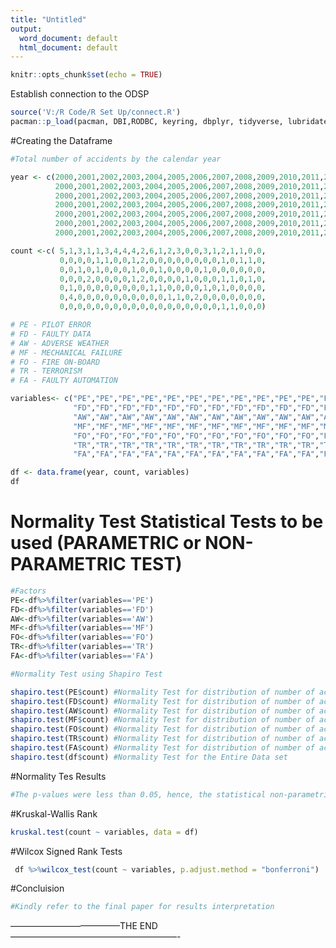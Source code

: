 ```yaml
---
title: "Untitled"
output:
  word_document: default
  html_document: default
---
```


```r
knitr::opts_chunk$set(echo = TRUE)
```

Establish connection to the ODSP

```R
source('V:/R Code/R Set Up/connect.R')
pacman::p_load(pacman, DBI,RODBC, keyring, dbplyr, tidyverse, lubridate,sqldf, tidyquery, readxl,writexl,plyr,janitor, reshape2,ggpubr,rstatix) #LOAD THE LIBRARIES
```

#Creating the Dataframe
```R

#Total number of accidents by the calendar year

year <- c(2000,2001,2002,2003,2004,2005,2006,2007,2008,2009,2010,2011,2012,2013,2014,2015,2016,2017,2018,2019,2020,2021,2022,
          2000,2001,2002,2003,2004,2005,2006,2007,2008,2009,2010,2011,2012,2013,2014,2015,2016,2017,2018,2019,2020,2021,2022,
          2000,2001,2002,2003,2004,2005,2006,2007,2008,2009,2010,2011,2012,2013,2014,2015,2016,2017,2018,2019,2020,2021,2022,
          2000,2001,2002,2003,2004,2005,2006,2007,2008,2009,2010,2011,2012,2013,2014,2015,2016,2017,2018,2019,2020,2021,2022,
          2000,2001,2002,2003,2004,2005,2006,2007,2008,2009,2010,2011,2012,2013,2014,2015,2016,2017,2018,2019,2020,2021,2022,
          2000,2001,2002,2003,2004,2005,2006,2007,2008,2009,2010,2011,2012,2013,2014,2015,2016,2017,2018,2019,2020,2021,2022,
          2000,2001,2002,2003,2004,2005,2006,2007,2008,2009,2010,2011,2012,2013,2014,2015,2016,2017,2018,2019,2020,2021,2022)

count <-c( 5,1,3,1,1,3,4,4,4,2,6,1,2,3,0,0,3,1,2,1,1,0,0,   
           0,0,0,0,1,1,0,0,1,2,0,0,0,0,0,0,0,0,1,0,1,1,0,    
           0,0,1,0,1,0,0,0,1,0,0,1,0,0,0,0,1,0,0,0,0,0,0,    
           0,0,0,2,0,0,0,0,1,2,0,0,0,0,1,0,0,0,1,1,0,1,0,    
           0,1,0,0,0,0,0,0,0,0,1,1,0,0,0,0,1,0,1,0,0,0,0,    
           0,4,0,0,0,0,0,0,0,0,0,0,1,1,0,2,0,0,0,0,0,0,0,
           0,0,0,0,0,0,0,0,0,0,0,0,0,0,0,0,0,0,1,1,0,0,0)

# PE - PILOT ERROR
# FD - FAULTY DATA
# AW - ADVERSE WEATHER
# MF - MECHANICAL FAILURE
# FO - FIRE ON-BOARD
# TR - TERRORISM
# FA - FAULTY AUTOMATION

variables<- c("PE","PE","PE","PE","PE","PE","PE","PE","PE","PE","PE","PE","PE","PE","PE","PE","PE","PE","PE","PE","PE","PE","PE",   
              "FD","FD","FD","FD","FD","FD","FD","FD","FD","FD","FD","FD","FD","FD","FD","FD","FD","FD","FD","FD","FD","FD","FD",   
              "AW","AW","AW","AW","AW","AW","AW","AW","AW","AW","AW","AW","AW","AW","AW","AW","AW","AW","AW","AW","AW","AW","AW",     
              "MF","MF","MF","MF","MF","MF","MF","MF","MF","MF","MF","MF","MF","MF","MF","MF","MF","MF","MF","MF","MF","MF","MF",  
              "FO","FO","FO","FO","FO","FO","FO","FO","FO","FO","FO","FO","FO","FO","FO","FO","FO","FO","FO","FO","FO","FO","FO", 
              "TR","TR","TR","TR","TR","TR","TR","TR","TR","TR","TR","TR","TR","TR","TR","TR","TR","TR","TR","TR","TR","TR","TR",
              "FA","FA","FA","FA","FA","FA","FA","FA","FA","FA","FA","FA","FA","FA","FA","FA","FA","FA","FA","FA","FA","FA","FA")

df <- data.frame(year, count, variables)
df
```

# Normality Test Statistical Tests to be used (PARAMETRIC or NON-PARAMETRIC TEST)
```R
#Factors
PE<-df%>%filter(variables=='PE') 
FD<-df%>%filter(variables=='FD') 
AW<-df%>%filter(variables=='AW') 
MF<-df%>%filter(variables=='MF') 
FO<-df%>%filter(variables=='FO') 
TR<-df%>%filter(variables=='TR') 
FA<-df%>%filter(variables=='FA') 

#Normality Test using Shapiro Test

shapiro.test(PE$count) #Normality Test for distribution of number of accidents due to PE
shapiro.test(FD$count) #Normality Test for distribution of number of accidents due to FD
shapiro.test(AW$count) #Normality Test for distribution of number of accidents due to AW
shapiro.test(MF$count) #Normality Test for distribution of number of accidents due to MF
shapiro.test(FO$count) #Normality Test for distribution of number of accidents due to FO
shapiro.test(TR$count) #Normality Test for distribution of number of accidents due to TR
shapiro.test(FA$count) #Normality Test for distribution of number of accidents due to FA
shapiro.test(df$count) #Normality Test for the Entire Data set
```

#Normality Tes Results
```R
#The p-values were less than 0.05, hence, the statistical non-parametric test will be used 

```

#Kruskal-Wallis Rank
```R
kruskal.test(count ~ variables, data = df)
```

#Wilcox Signed Rank Tests
```R
 df %>%wilcox_test(count ~ variables, p.adjust.method = "bonferroni")

```


#Concluision 
```R
#Kindly refer to the final paper for results interpretation 
```


--------------------------------------THE END----------------------------------------------------------






